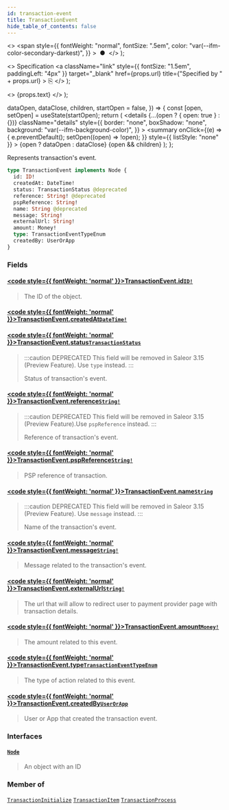 ```yaml
---
id: transaction-event
title: TransactionEvent
hide_table_of_contents: false
---
```


  <>
    <span
      style={{
        fontWeight: "normal",
        fontSize: ".5em",
        color: "var(--ifm-color-secondary-darkest)",
      }}
    >
      &nbsp;●&nbsp;
    </span>
  </>
);

  <>
    Specification
    <a
      className="link"
      style={{ fontSize: "1.5em", paddingLeft: "4px" }}
      target="\_blank"
      href={props.url}
      title={"Specified by " + props.url}
    >
      ⎘
    </a>
  </>
);

  <>
    <span className={props.class}>{props.text}</span>
  </>
);


  dataOpen,
  dataClose,
  children,
  startOpen = false,
}) => {
  const [open, setOpen] = useState(startOpen);
  return (
    <details
      {...(open ? { open: true } : {})}
      className="details"
      style={{
        border: "none",
        boxShadow: "none",
        background: "var(--ifm-background-color)",
      }}
    >
      <summary
        onClick={(e) => {
          e.preventDefault();
          setOpen((open) => !open);
        }}
        style={{ listStyle: "none" }}
      >
        {open ? dataOpen : dataClose}
      </summary>
      {open && children}
    </details>
  );
};

Represents transaction's event.

```graphql
type TransactionEvent implements Node {
  id: ID!
  createdAt: DateTime!
  status: TransactionStatus @deprecated
  reference: String! @deprecated
  pspReference: String!
  name: String @deprecated
  message: String!
  externalUrl: String!
  amount: Money!
  type: TransactionEventTypeEnum
  createdBy: UserOrApp
}
```

### Fields

#### [<code style={{ fontWeight: 'normal' }}>TransactionEvent.<b>id</b></code>](#)<Bullet />[`ID!`](../../../api-storefront/miscellaneous/scalars/id) <Badge class="badge badge--secondary" text="non-null"/> <Badge class="badge badge--secondary" text="scalar"/>

> The ID of the object.

#### [<code style={{ fontWeight: 'normal' }}>TransactionEvent.<b>createdAt</b></code>](#)<Bullet />[`DateTime!`](../../../api-storefront/miscellaneous/scalars/date-time) <Badge class="badge badge--secondary" text="non-null"/> <Badge class="badge badge--secondary" text="scalar"/>

>

#### [<code style={{ fontWeight: 'normal' }}>TransactionEvent.<b>status</b></code>](#)<Bullet />[`TransactionStatus`](../../../api-storefront/payments/enums/transaction-status) <Badge class="badge badge--deprecated badge--secondary" text="deprecated"/> <Badge class="badge badge--secondary" text="enum"/>

> :::caution DEPRECATED
> This field will be removed in Saleor 3.15 (Preview Feature). Use `type` instead.
> :::
>
> Status of transaction's event.

#### [<code style={{ fontWeight: 'normal' }}>TransactionEvent.<b>reference</b></code>](#)<Bullet />[`String!`](../../../api-storefront/miscellaneous/scalars/string) <Badge class="badge badge--deprecated badge--secondary" text="deprecated"/> <Badge class="badge badge--secondary" text="non-null"/> <Badge class="badge badge--secondary" text="scalar"/>

> :::caution DEPRECATED
> This field will be removed in Saleor 3.15 (Preview Feature).Use `pspReference` instead.
> :::
>
> Reference of transaction's event.

#### [<code style={{ fontWeight: 'normal' }}>TransactionEvent.<b>pspReference</b></code>](#)<Bullet />[`String!`](../../../api-storefront/miscellaneous/scalars/string) <Badge class="badge badge--secondary" text="non-null"/> <Badge class="badge badge--secondary" text="scalar"/>

> PSP reference of transaction.
>
> <Badge text="Added in Saleor 3.13" class="secondary margin-bottom--sm" />

#### [<code style={{ fontWeight: 'normal' }}>TransactionEvent.<b>name</b></code>](#)<Bullet />[`String`](../../../api-storefront/miscellaneous/scalars/string) <Badge class="badge badge--deprecated badge--secondary" text="deprecated"/> <Badge class="badge badge--secondary" text="scalar"/>

> :::caution DEPRECATED
> This field will be removed in Saleor 3.15 (Preview Feature). Use `message` instead.
> :::
>
> Name of the transaction's event.

#### [<code style={{ fontWeight: 'normal' }}>TransactionEvent.<b>message</b></code>](#)<Bullet />[`String!`](../../../api-storefront/miscellaneous/scalars/string) <Badge class="badge badge--secondary" text="non-null"/> <Badge class="badge badge--secondary" text="scalar"/>

> Message related to the transaction's event.
>
> <Badge text="Added in Saleor 3.13" class="secondary margin-bottom--sm" />

#### [<code style={{ fontWeight: 'normal' }}>TransactionEvent.<b>externalUrl</b></code>](#)<Bullet />[`String!`](../../../api-storefront/miscellaneous/scalars/string) <Badge class="badge badge--secondary" text="non-null"/> <Badge class="badge badge--secondary" text="scalar"/>

> The url that will allow to redirect user to payment provider page with transaction details.
>
> <Badge text="Added in Saleor 3.13" class="secondary margin-bottom--sm" />

#### [<code style={{ fontWeight: 'normal' }}>TransactionEvent.<b>amount</b></code>](#)<Bullet />[`Money!`](../../../api-storefront/miscellaneous/objects/money) <Badge class="badge badge--secondary" text="non-null"/> <Badge class="badge badge--secondary" text="object"/>

> The amount related to this event.
>
> <Badge text="Added in Saleor 3.13" class="secondary margin-bottom--sm" />

#### [<code style={{ fontWeight: 'normal' }}>TransactionEvent.<b>type</b></code>](#)<Bullet />[`TransactionEventTypeEnum`](../../../api-storefront/payments/enums/transaction-event-type-enum) <Badge class="badge badge--secondary" text="enum"/>

> The type of action related to this event.
>
> <Badge text="Added in Saleor 3.13" class="secondary margin-bottom--sm" />

#### [<code style={{ fontWeight: 'normal' }}>TransactionEvent.<b>createdBy</b></code>](#)<Bullet />[`UserOrApp`](../../../api-storefront/miscellaneous/unions/user-or-app) <Badge class="badge badge--secondary" text="union"/>

> User or App that created the transaction event.
>
> <Badge text="Added in Saleor 3.13" class="secondary margin-bottom--sm" />

### Interfaces

#### [`Node`](../../../api-storefront/miscellaneous/interfaces/node) <Badge class="badge badge--secondary" text="interface"/>

> An object with an ID

### Member of

[`TransactionInitialize`](../../../api-storefront/payments/objects/transaction-initialize) <Badge class="badge badge--secondary" text="object"/><Bullet />[`TransactionItem`](../../../api-storefront/payments/objects/transaction-item) <Badge class="badge badge--secondary" text="object"/><Bullet />[`TransactionProcess`](../../../api-storefront/payments/objects/transaction-process) <Badge class="badge badge--secondary" text="object"/>
